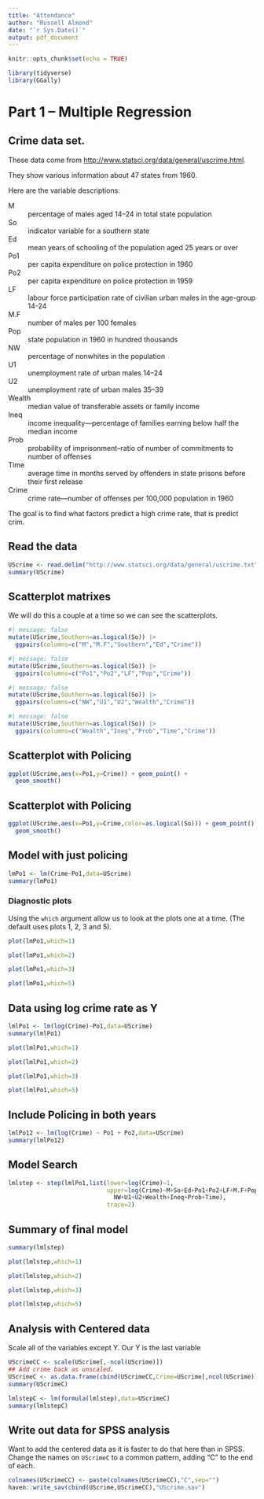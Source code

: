 ```yaml
---
title: "Attendance"
author: "Russell Almond"
date: "`r Sys.Date()`"
output: pdf_document
---
```


```r
knitr::opts_chunk$set(echo = TRUE)
```

```r
library(tidyverse)
library(GGally)
```

# Part 1 -- Multiple Regression

## Crime data set.  

These data come from <http://www.statsci.org/data/general/uscrime.html>.

They show various information about 47 states from 1960.

Here are the variable descriptions:

M
: percentage of males aged 14–24 in total state population

So
: indicator variable for a southern state

Ed
: mean years of schooling of the population aged 25 years or over

Po1
: per capita expenditure on police protection in 1960

Po2
: per capita expenditure on police protection in 1959

LF
: labour force participation rate of civilian urban males in the age-group 14-24

M.F
: number of males per 100 females

Pop
: state population in 1960 in hundred thousands

NW
: percentage of nonwhites in the population

U1
: unemployment rate of urban males 14–24

U2
: unemployment rate of urban males 35–39

Wealth
: median value of transferable assets or family income

Ineq
: income inequality---percentage of families earning below half the median income

Prob
: probability of imprisonment--ratio of number of commitments to number of offenses

Time
: average time in months served by offenders in state prisons before their first release

Crime
: crime rate---number of offenses per 100,000 population in 1960

The goal is to find what factors predict a high crime rate, that is predict crim.

## Read the data

```r
UScrime <- read.delim("http://www.statsci.org/data/general/uscrime.txt")
summary(UScrime)
```



## Scatterplot matrixes

We will do this a couple at a time so we can see the scatterplots.

```r
#| message: false
mutate(UScrime,Southern=as.logical(So)) |>
  ggpairs(columns=c("M","M.F","Southern","Ed","Crime"))
```
```r
#| message: false
mutate(UScrime,Southern=as.logical(So)) |>
  ggpairs(columns=c("Po1","Po2","LF","Pop","Crime"))
```
```r
#| message: false
mutate(UScrime,Southern=as.logical(So)) |>
  ggpairs(columns=c("NW","U1","U2","Wealth","Crime"))
```

```r
#| message: false
mutate(UScrime,Southern=as.logical(So)) |>
  ggpairs(columns=c("Wealth","Ineq","Prob","Time","Crime"))
```

## Scatterplot with Policing

```r
ggplot(UScrime,aes(x=Po1,y=Crime)) + geom_point() + 
  geom_smooth()
```
## Scatterplot with Policing

```r
ggplot(UScrime,aes(x=Po1,y=Crime,color=as.logical(So))) + geom_point() + 
  geom_smooth()
```

## Model with just policing

```r
lmPo1 <- lm(Crime~Po1,data=UScrime)
summary(lmPo1)
```

### Diagnostic plots

Using the `which` argument allow us to look at the plots one at a time.  (The default
uses plots 1, 2, 3 and 5).

```r
plot(lmPo1,which=1)
```
```r
plot(lmPo1,which=2)
```

```r
plot(lmPo1,which=3)
```

```r
plot(lmPo1,which=5)
```

## Data using log crime rate as Y

```r
lmlPo1 <- lm(log(Crime)~Po1,data=UScrime)
summary(lmlPo1)
```

```r
plot(lmlPo1,which=1)
```
```r
plot(lmlPo1,which=2)
```
```r
plot(lmlPo1,which=3)
```
```r
plot(lmlPo1,which=5)
```

## Include Policing in both years

```r
lmlPo12 <- lm(log(Crime) ~ Po1 + Po2,data=UScrime)
summary(lmlPo12)
```

## Model Search

```r
lmlstep <- step(lmlPo1,list(lower=log(Crime)~1,
                            upper=log(Crime)~M+So+Ed+Po1+Po2+LF+M.F+Pop+
                              NW+U1+U2+Wealth+Ineq+Prob+Time),
                            trace=2)
```

## Summary of final model

```r
summary(lmlstep)
```

```r
plot(lmlstep,which=1)
```
```r
plot(lmlstep,which=2)
```
```r
plot(lmlstep,which=3)
```
```r
plot(lmlstep,which=5)
```
## Analysis with Centered data

Scale all of the variables except Y.  Our Y is the last variable

```r
UScrimeCC <- scale(UScrime[,-ncol(UScrime)])
## Add crime back as unscaled.
UScrimeC <- as.data.frame(cbind(UScrimeCC,Crime=UScrime[,ncol(UScrime)]))
summary(UScrimeC)
```

```r
lmlstepC <- lm(formula(lmlstep),data=UScrimeC)
summary(lmlstepC)
```

## Write out data for SPSS analysis

Want to add the centered data as it is faster to do that here than in SPSS.
Change the names on `UScrimeC` to a common pattern, adding "C" to the end of each.

```r
colnames(UScrimeCC) <- paste(colnames(UScrimeCC),"C",sep="")
haven::write_sav(cbind(UScrime,UScrimeCC),"UScrime.sav")
```

